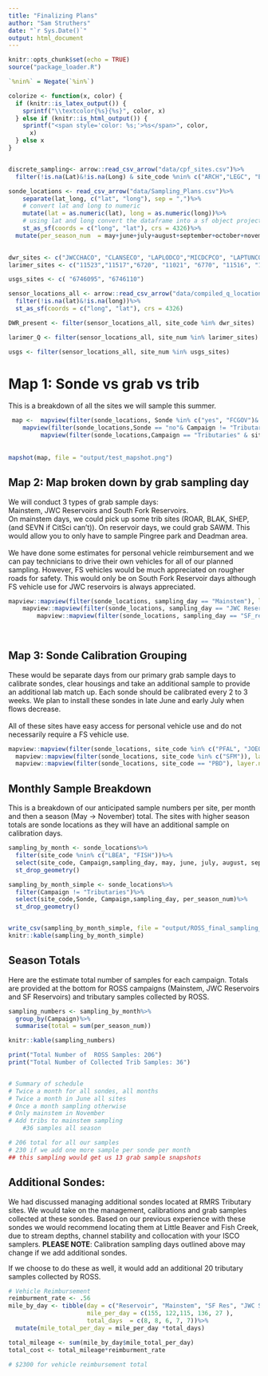 ```yaml
---
title: "Finalizing Plans"
author: "Sam Struthers"
date: "`r Sys.Date()`"
output: html_document
---
```


```r
knitr::opts_chunk$set(echo = TRUE)
source("package_loader.R")

`%nin%` = Negate(`%in%`)

colorize <- function(x, color) {
  if (knitr::is_latex_output()) {
    sprintf("\\textcolor{%s}{%s}", color, x)
  } else if (knitr::is_html_output()) {
    sprintf("<span style='color: %s;'>%s</span>", color,
      x)
  } else x
}


discrete_sampling<- arrow::read_csv_arrow("data/cpf_sites.csv")%>%
  filter(!is.na(Lat)&!is.na(Long) & site_code %nin% c("ARCH","LEGC", "ELC",  "TIMB", "JOEI", "PBD"))

sonde_locations <- read_csv_arrow("data/Sampling_Plans.csv")%>%
    separate(lat_long, c("lat", "long"), sep = ",")%>%
    # convert lat and long to numeric
    mutate(lat = as.numeric(lat), long = as.numeric(long))%>%
    # using lat and long convert the dataframe into a sf object projected to crs 4326
    st_as_sf(coords = c("long", "lat"), crs = 4326)%>%
  mutate(per_season_num  = may+june+july+august+september+october+november)
    

```

```r
dwr_sites <- c("JWCCHACO", "CLANSECO", "LAPLODCO","MICDCPCO", "LAPTUNCO", "GRNDRDCO")
larimer_sites <- c("11523","11517","6720", "11021", "6770", "11516", "11515", "11004", "11514", "11525", "11527","11530", "11531", "11528","11518")

usgs_sites <- c( "6746095", "6746110")

sensor_locations_all <- arrow::read_csv_arrow("data/compiled_q_locations.csv")%>%
  filter(!is.na(lat)&!is.na(long))%>%
  st_as_sf(coords = c("long", "lat"), crs = 4326)

DWR_present <- filter(sensor_locations_all, site_code %in% dwr_sites)

larimer_Q <- filter(sensor_locations_all, site_num %in% larimer_sites)

usgs <- filter(sensor_locations_all, site_num %in% usgs_sites)


```

# Map 1: Sonde vs grab vs trib

This is a breakdown of all the sites we will sample this summer.

```r

   
 map <-  mapview(filter(sonde_locations, Sonde %in% c("yes", "FCGOV")& site_code %nin%c("LBEA", "FISH")), layer.name = "Sonde + Grab Sample",col.regions = "blue", cex = 8)+
    mapview(filter(sonde_locations,Sonde == "no"& Campaign != "Tributaries"), layer.name = "Grab Sample No Sonde",col.regions = "brown3", cex = 8)+
         mapview(filter(sonde_locations,Campaign == "Tributaries" & site_code %nin%c("LBEA", "FISH")), layer.name = "Tributaries",col.regions = "black", cex = 8)
   
   
mapshot(map, file = "output/test_mapshot.png")

```

## Map 2: Map broken down by grab sampling day

We will conduct 3 types of grab sample days:\
Mainstem, JWC Reservoirs and South Fork Reservoirs.\
On mainstem days, we could pick up some trib sites (ROAR, BLAK, SHEP, (and SEVN if CitSci can't)). On reservoir days, we could grab SAWM. This would allow you to only have to sample Pingree park and Deadman area.\
\
We have done some estimates for personal vehicle reimbursement and we can pay technicians to drive their own vehicles for all of our planned sampling. However, FS vehicles would be much appreciated on rougher roads for safety. This would only be on South Fork Reservoir days although FS vehicle use for JWC reservoirs is always appreciated.\

```r
mapview::mapview(filter(sonde_locations, sampling_day == "Mainstem"), layer.name = "Mainstem",col.regions = "red1", cex = 8)+
    mapview::mapview(filter(sonde_locations, sampling_day == "JWC Reservoirs" ), layer.name = "JWC Reservoirs",col.regions = "blue", cex = 8)+
        mapview::mapview(filter(sonde_locations, sampling_day == "SF_reservoirs"), layer.name = "South Fork Reservoirs",col.regions = "#43B54C", cex = 8)
  
  
```

## Map 3: Sonde Calibration Grouping

These would be separate days from our primary grab sample days to calibrate sondes, clear housings and take an additional sample to provide an additional lab match up. Each sonde should be calibrated every 2 to 3 weeks. We plan to install these sondes in late June and early July when flows decrease.\
\
All of these sites have easy access for personal vehicle use and do not necessarily require a FS vehicle use.

```r

mapview::mapview(filter(sonde_locations, site_code %in% c("PFAL", "JOEO", "CHD", "JOEI")), layer.name = "JWC Sites",col.regions = "blue", cex = 8)+
  mapview::mapview(filter(sonde_locations, site_code %in% c("SFM")), layer.name = " South Fork Main Sondes",col.regions = "black", cex = 8)+
  mapview::mapview(filter(sonde_locations, site_code == "PBD"), layer.name = "Canyon Mouth",col.regions = "red", cex = 8)

```

## Monthly Sample Breakdown

This is a breakdown of our anticipated sample numbers per site, per month and then a season (May -\> November) total. The sites with higher season totals are sonde locations as they will have an additional sample on calibration days.

```r
sampling_by_month <- sonde_locations%>%
  filter(site_code %nin% c("LBEA", "FISH"))%>%
  select(site_code, Campaign,sampling_day, may, june, july, august, september, october, november, per_season_num)%>%
  st_drop_geometry()

sampling_by_month_simple <- sonde_locations%>%
  filter(Campaign != "Tributaries")%>%
  select(site_code,Sonde, Campaign,sampling_day, per_season_num)%>%
  st_drop_geometry()


write_csv(sampling_by_month_simple, file = "output/ROSS_final_sampling_num.csv")
knitr::kable(sampling_by_month_simple)
```

## Season Totals

Here are the estimate total number of samples for each campaign. Totals are provided at the bottom for ROSS campaigns (Mainstem, JWC Reservoirs and SF Reservoirs) and tributary samples collected by ROSS.

```r
sampling_numbers <- sampling_by_month%>%
  group_by(Campaign)%>%
  summarise(total = sum(per_season_num))

knitr::kable(sampling_numbers)

print("Total Number of  ROSS Samples: 206")
print("Total Number of Collected Trib Samples: 36")


# Summary of schedule
# Twice a month for all sondes, all months
# Twice a month in June all sites
# Once a month sampling otherwise
# Only mainstem in November
# Add tribs to mainstem sampling
    #36 samples all season

# 206 total for all our samples
# 230 if we add one more sample per sonde per month
## this sampling would get us 13 grab sample snapshots 
```

## Additional Sondes:

We had discussed managing additional sondes located at RMRS Tributary sites. We would take on the management, calibrations and grab samples collected at these sondes. Based on our previous experience with these sondes we would recommend locating them at Little Beaver and Fish Creek, due to stream depths, channel stability and collocation with your ISCO samplers. **PLEASE NOTE**: Calibration sampling days outlined above may change if we add additional sondes.

If we choose to do these as well, it would add an additional 20 tributary samples collected by ROSS.

```r
# Vehicle Reimbursement
reimburment_rate <- .56
mile_by_day <- tibble(day = c("Reservoir", "Mainstem", "SF Res", "JWC Sonde Cal", "Canyon Mouth Cal"), 
                      mile_per_day = c(155, 122,115, 136, 27 ), 
                      total_days  = c(8, 8, 6, 7, 7))%>%
  mutate(mile_total_per_day = mile_per_day *total_days)

total_mileage <- sum(mile_by_day$mile_total_per_day)
total_cost <- total_mileage*reimburment_rate

# $2300 for vehicle reimbursement total

```
